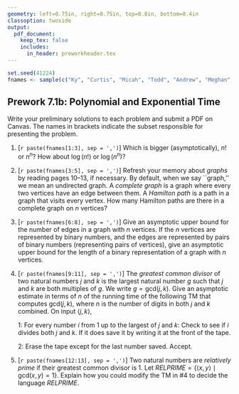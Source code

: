```yaml
---
geometry: left=0.75in, right=0.75in, top=0.8in, bottom=0.4in
classoption: twoside
output: 
  pdf_document:
    keep_tex: false
    includes:
      in_header: preworkheader.tex
---
```


```r
set.seed(41224)
fnames <- sample(c("Ky", "Curtis", "Micah", "Todd", "Andrew", "Meghan", "Allie", "David", "Connor", "Levi", "Ben", "Grace", "Joshua"))
```

## Prework 7.1b: Polynomial and Exponential Time

Write your preliminary solutions to each problem and submit a PDF on Canvas. The names in brackets indicate the subset responsible for presenting the problem.


1. [`r paste(fnames[1:3], sep = ',')`] Which is bigger (asymptotically), $n!$ or $n^n$? How about $\log(n!)$ or $\log(n^n)$?

2. [`r paste(fnames[3:5], sep = ',')`] Refresh your memory about *graphs* by reading pages 10--13, if necessary. By default, when we say ``graph,'' we mean an undirected graph. A *complete graph* is a graph where every two vertices have an edge between them. A *Hamilton path* is a path in a graph that visits every vertex. How many Hamilton paths are there in a complete graph on $n$ vertices? 

3. [`r paste(fnames[6:8], sep = ',')`] Give an asymptotic upper bound for the number of edges in a graph with $n$ vertices. If the $n$ vertices are represented by binary numbers, and the edges are represented by pairs of binary numbers (representing pairs of vertices), give an asymptotic upper bound for the length of a binary representation of a graph with $n$ vertices.

4. [`r paste(fnames[9:11], sep = ',')`] The *greatest common divisor* of two natural numbers $j$ and $k$ is the largest natural number $g$ such that $j$ and $k$ are both multiples of $g$. We write $g = \text{gcd}(j,k)$. Give an asymptotic estimate in terms of $n$ of the running time of the following TM that computes $\text{gcd}(j,k)$, where $n$ is the number of digits in both $j$ and $k$ combined. On input $\langle j, k\rangle$,

    1: For every number $i$ from 1 up to the largest of $j$ and $k$: Check to see if $i$ divides both $j$ and $k$. If it does save it by writing it at the front of the tape.  
    
    2: Erase the tape except for the last number saved. Accept.

5. [`r paste(fnames[12:13], sep = ',')`] Two natural numbers are *relatively prime* if their greatest common divisor is 1. Let $\mathit{RELPRIME} = \{ \langle x, y \rangle \mid \text{gcd}(x,y) = 1 \}$. Explain how you could modify the TM in #4 to decide the language $\mathit{RELPRIME}$.


\medskip
\mbox{}\xrfill[2pt]{1pt}\textsc{\small begin your solutions below this line}\xrfill[2pt]{1pt}\mbox{}

    